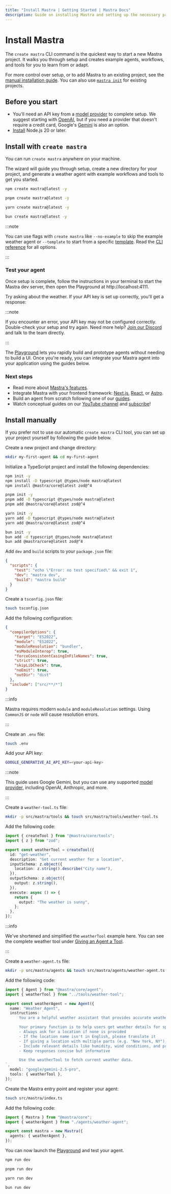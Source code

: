 ```yaml
---
title: "Install Mastra | Getting Started | Mastra Docs"
description: Guide on installing Mastra and setting up the necessary prerequisites for running it with various LLM providers.
---
```



# Install Mastra

The `create mastra` CLI command is the quickest way to start a new Mastra project. It walks you through setup and creates example agents, workflows, and tools for you to learn from or adapt.

For more control over setup, or to add Mastra to an existing project, see the [manual installation guide](#install-manually). You can also use [`mastra init`](/reference/cli/mastra#mastra-init) for existing projects.

## Before you start

- You'll need an API key from a [model provider](/models) to complete setup. We suggest starting with [OpenAI](https://platform.openai.com/api-keys), but if you need a provider that doesn't require a credit card, Google's [Gemini](https://aistudio.google.com/app/api-keys) is also an option.
- [Install](https://nodejs.org/en/download) Node.js 20 or later.

## Install with `create mastra`

You can run `create mastra` anywhere on your machine.

The wizard will guide you through setup, create a new directory for your project, and generate a weather agent with example workflows and tools to get you started.

<Tabs>
<TabItem value="npm" label="npm">

```bash copy
npm create mastra@latest -y
```

</TabItem>
<TabItem value="pnpm" label="pnpm">

```bash copy
pnpm create mastra@latest -y
```

</TabItem>
<TabItem value="yarn" label="yarn">

```bash copy
yarn create mastra@latest -y
```

</TabItem>
<TabItem value="bun" label="bun">

```bash copy
bun create mastra@latest -y
```

</TabItem>
</Tabs>

:::note

You can use flags with `create mastra` like `--no-example` to skip the example weather agent or `--template` to start from a specific [template](/docs/getting-started/templates). Read the [CLI reference](/reference/cli/create-mastra) for all options.

:::

### Test your agent

Once setup is complete, follow the instructions in your terminal to start the Mastra dev server, then open the Playground at http://localhost:4111.

Try asking about the weather. If your API key is set up correctly, you'll get a response:

<VideoPlayer src="https://res.cloudinary.com/mastra-assets/video/upload/v1751406022/local-dev-agents-playground_100_m3begx.mp4" />

:::note

If you encounter an error, your API key may not be configured correctly. Double-check your setup and try again. Need more help? [Join our Discord](https://discord.gg/BTYqqHKUrf) and talk to the team directly.

:::

The [Playground](/docs/getting-started/studio) lets you rapidly build and prototype agents without needing to build a UI. Once you're ready, you can integrate your Mastra agent into your application using the guides below.

### Next steps

- Read more about [Mastra's features](/docs#why-mastra).
- Integrate Mastra with your frontend framework: [Next.js](/docs/frameworks/web-frameworks/next-js), [React](/docs/frameworks/web-frameworks/vite-react), or [Astro](/docs/frameworks/web-frameworks/astro).
- Build an agent from scratch following one of our [guides](/guides).
- Watch conceptual guides on our [YouTube channel](https://www.youtube.com/@mastra-ai) and [subscribe](https://www.youtube.com/@mastra-ai?sub_confirmation=1)!

## Install manually

If you prefer not to use our automatic `create mastra` CLI tool, you can set up your project yourself by following the guide below.

<Steps>

<StepItem>

Create a new project and change directory:

```bash copy
mkdir my-first-agent && cd my-first-agent
```

Initialize a TypeScript project and install the following dependencies:

<Tabs>
<TabItem value="npm" label="npm">

```bash copy
npm init -y
npm install -D typescript @types/node mastra@latest
npm install @mastra/core@latest zod@^4
```

</TabItem>
<TabItem value="pnpm" label="pnpm">

```bash copy
pnpm init -y
pnpm add -D typescript @types/node mastra@latest
pnpm add @mastra/core@latest zod@^4
```

</TabItem>
<TabItem value="yarn" label="yarn">

```bash copy
yarn init -y
yarn add -D typescript @types/node mastra@latest
yarn add @mastra/core@latest zod@^4
```

</TabItem>
<TabItem value="bun" label="bun">

```bash copy
bun init -y
bun add -d typescript @types/node mastra@latest
bun add @mastra/core@latest zod@^4
```

</TabItem>
</Tabs>

Add `dev` and `build` scripts to your `package.json` file:

```json title="package.json" copy /,/ /"dev": "mastra dev",/ /"build": "mastra build"/
{
  "scripts": {
    "test": "echo \"Error: no test specified\" && exit 1",
    "dev": "mastra dev",
    "build": "mastra build"
  }
}
```

</StepItem>

<StepItem>

Create a `tsconfig.json` file:

```bash copy
touch tsconfig.json
```

Add the following configuration:

```json title="tsconfig.json" copy
{
  "compilerOptions": {
    "target": "ES2022",
    "module": "ES2022",
    "moduleResolution": "bundler",
    "esModuleInterop": true,
    "forceConsistentCasingInFileNames": true,
    "strict": true,
    "skipLibCheck": true,
    "noEmit": true,
    "outDir": "dist"
  },
  "include": ["src/**/*"]
}
```

:::info

Mastra requires modern `module` and `moduleResolution` settings. Using `CommonJS` or `node` will cause resolution errors.

:::

</StepItem>

<StepItem>

Create an `.env` file:

```bash copy
touch .env
```

Add your API key:

```bash title=".env" copy
GOOGLE_GENERATIVE_AI_API_KEY=<your-api-key>
```

:::note

This guide uses Google Gemini, but you can use any supported [model provider](/models), including OpenAI, Anthropic, and more.

:::

</StepItem>

<StepItem>

Create a `weather-tool.ts` file:

```bash copy
mkdir -p src/mastra/tools && touch src/mastra/tools/weather-tool.ts
```

Add the following code:

```ts title="src/mastra/tools/weather-tool.ts" showLineNumbers copy
import { createTool } from "@mastra/core/tools";
import { z } from "zod";

export const weatherTool = createTool({
  id: "get-weather",
  description: "Get current weather for a location",
  inputSchema: z.object({
    location: z.string().describe("City name"),
  }),
  outputSchema: z.object({
    output: z.string(),
  }),
  execute: async () => {
    return {
      output: "The weather is sunny",
    };
  },
});
```

:::info

We've shortened and simplified the `weatherTool` example here. You can see the complete weather tool under [Giving an Agent a Tool](/docs/agents/using-tools).

:::

</StepItem>

<StepItem>

Create a `weather-agent.ts` file:

```bash copy
mkdir -p src/mastra/agents && touch src/mastra/agents/weather-agent.ts
```

Add the following code:

```ts title="src/mastra/agents/weather-agent.ts" showLineNumbers copy
import { Agent } from "@mastra/core/agent";
import { weatherTool } from "../tools/weather-tool";

export const weatherAgent = new Agent({
  name: "Weather Agent",
  instructions: `
      You are a helpful weather assistant that provides accurate weather information.

      Your primary function is to help users get weather details for specific locations. When responding:
      - Always ask for a location if none is provided
      - If the location name isn't in English, please translate it
      - If giving a location with multiple parts (e.g. "New York, NY"), use the most relevant part (e.g. "New York")
      - Include relevant details like humidity, wind conditions, and precipitation
      - Keep responses concise but informative

      Use the weatherTool to fetch current weather data.
`,
  model: "google/gemini-2.5-pro",
  tools: { weatherTool },
});
```

</StepItem>

<StepItem>

Create the Mastra entry point and register your agent:

```bash copy
touch src/mastra/index.ts
```

Add the following code:

```ts title="src/mastra/index.ts" showLineNumbers copy
import { Mastra } from "@mastra/core";
import { weatherAgent } from "./agents/weather-agent";

export const mastra = new Mastra({
  agents: { weatherAgent },
});
```

</StepItem>

<StepItem>

You can now launch the [Playground](/docs/getting-started/studio) and test your agent.

<Tabs>
<TabItem value="npm" label="npm">

```bash copy
npm run dev
```

</TabItem>
<TabItem value="pnpm" label="pnpm">

```bash copy
pnpm run dev
```

</TabItem>
<TabItem value="yarn" label="yarn">

```bash copy
yarn run dev
```

</TabItem>
<TabItem value="bun" label="bun">

```bash copy
bun run dev
```

</TabItem>
</Tabs>

</StepItem>

</Steps>
